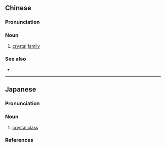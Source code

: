 ==Chinese==
{{zh-forms}}

===Pronunciation===
{{zh-pron
|m=jīngzú
|c=zing1 zuk6
|cat=n
}}

===Noun===
{{zh-noun}}

# {{lb|zh|crystallography}} [[crystal]] [[family]]

===See also===
* {{zh-l|晶系}}

----

==Japanese==
{{ja-kanjitab|しょう|ぞく|yomi=o}}

===Pronunciation===
{{ja-pron|yomi=goon|しょうぞく|acc=1|acc_ref=DJR}}

===Noun===
{{ja-noun|しょうぞく|hhira=しやうぞく}}

# {{lb|sort=しょうぞく|ja|crystallography}} [[crystal class]]

===References===
<references/>